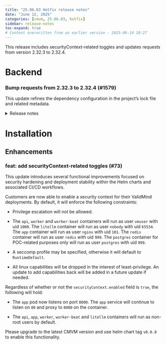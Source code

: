 ```yaml
---
title: "25.06.03 Hotfix release notes"
date: "June 12, 2025"
categories: [cmvm, 25.06.03, hotfix]
sidebar: release-notes
toc-expand: true
# Content overwritten from an earlier version - 2025-06-14 10:27
---
```


This release includes securityContext-related toggles and updates requests from version 2.32.3 to 2.32.4.

<!-- WARNING: Summary may not mention an enhancement PR -->

# Backend
<!--- Tag: [cmvm/25.06.03](https://github.com/validmind/backend/releases/tag/cmvm/25.06.03) --->
<!--- Compare API call: gh api repos/validmind/backend/compare/a52d60325160a252e5e976e2f1784b9905907bc6...a52d60325160a252e5e976e2f1784b9905907bc6 --->

<!-- ### Changes with no label -->


<!--- PR #1579: https://github.com/validmind/backend/pull/1579 --->
<!--- Labels: dependencies, python --->
### Bump requests from 2.32.3 to 2.32.4 (#1579)

This update refines the dependency configuration in the project's lock file and related metadata.

<details>
<summary>Release notes</summary>
<p><em>Sourced from <a href="https://github.com/psf/requests/releases">requests's releases</a>.</em></p>
<blockquote>
<h2>v2.32.4</h2>
<h2>2.32.4 (2025-06-10)</h2>
<p><strong>Security</strong></p>
<ul>
<li>CVE-2024-47081 Fixed an issue where a maliciously crafted URL and trusted
environment will retrieve credentials for the wrong hostname/machine from a
netrc file. (<a href="https://redirect.github.com/psf/requests/issues/6965">#6965</a>)</li>
</ul>
<p><strong>Improvements</strong></p>
<ul>
<li>Numerous documentation improvements</li>
</ul>
<p><strong>Deprecations</strong></p>
<ul>
<li>Added support for pypy 3.11 for Linux and macOS. (<a href="https://redirect.github.com/psf/requests/issues/6926">#6926</a>)</li>
<li>Dropped support for pypy 3.9 following its end of support. (<a href="https://redirect.github.com/psf/requests/issues/6926">#6926</a>)</li>
</ul>
</blockquote>
</details>


<!--- # Frontend --->
<!--- Tag cmvm/25.06.03 not found in frontend repository --->
<!-- No tag found in this repository -->

<!--- # Agents --->
<!--- Tag cmvm/25.06.03 not found in agents repository --->
<!-- No tag found in this repository -->

# Installation
<!--- Tag: [cmvm/25.06.03](https://github.com/validmind/installation/releases/tag/cmvm/25.06.03) --->
<!--- Compare API call: gh api repos/validmind/installation/compare/032e62eab8dbab7496551962fd07c802433984f4...032e62eab8dbab7496551962fd07c802433984f4 --->

## Enhancements


<!--- PR #73: https://github.com/validmind/installation/pull/73 --->
<!--- Labels: enhancement, security, breaking-change --->
### feat: add securityContext-related toggles (#73)

This update introduces several functional improvements focused on security hardening and deployment stability within the Helm charts and associated CI/CD workflows.

Customers are now able to enable a security context for their ValidMind deployments. By default, it will enforce the following constraints:

* Privilege escalation will not be allowed.

* The `api`, `worker` and `worker-beat` containers will run as user `vmuser` with uid `1000`. The `litellm` container will run as user `nobody` with uid `65534`. The `app` container will run as user `nginx` with uid `101`. The `redis` container will run as user `redis` with uid `999`. The `postgres` container for POC-related purposes only will run as user `postgres` with uid `999`.

* A seccomp profile may be specified, otherwise it will default to `RuntimeDefault`.

* All linux capabilities will be dropped in the interest of least-privilege. An update to add capabilities back will be added in a future update if needed.

Regardless of whether or not the `securityContext.enabled` field is `true`, the following will hold:

* The `app` pod now listens on port `8000`. The `app` service will continue to listen on `80` and proxy to `8000` on the container.

* The `api`, `app`, `worker`, `worker-beat` and `litellm` containers will run as non-root users by default.

Please upgrade to the latest CMVM version and use helm chart tag `v0.0.8` to enable this functionality.


<!--- # Documentation --->
<!--- Tag cmvm/25.06.03 not found in documentation repository --->
<!-- No tag found in this repository -->

<!--- # Validmind-library --->
<!--- Tag cmvm/25.06.03 not found in validmind-library repository --->
<!-- No tag found in this repository -->
